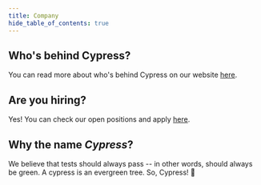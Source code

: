 ```yaml
---
title: Company
hide_table_of_contents: true
---
```



<TOCInline toc={toc} />

## <Icon name="angle-right" /> Who's behind Cypress?

You can read more about who's behind Cypress on our website
[here](https://www.cypress.io/about/).

## <Icon name="angle-right" /> Are you hiring?

Yes! You can check our open positions and apply
[here](https://www.cypress.io/jobs/).

## <Icon name="angle-right" /> Why the name _Cypress_?

We believe that tests should always pass -- in other words, should always be
green. A cypress is an evergreen tree. So, Cypress! 🌲

